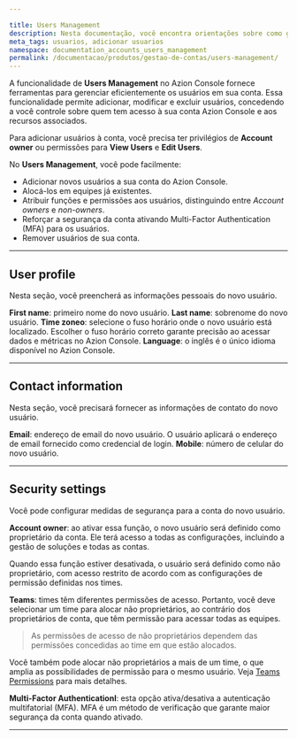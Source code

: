 ```yaml
---

title: Users Management
description: Nesta documentação, você encontra orientações sobre como gerenciar usuários Azion Console.
meta_tags: usuarios, adicionar usuarios
namespace: documentation_accounts_users_management
permalink: /documentacao/produtos/gestao-de-contas/users-management/
---
```


A funcionalidade de **Users Management** no Azion Console fornece ferramentas para gerenciar eficientemente os usuários em sua conta. Essa funcionalidade permite adicionar, modificar e excluir usuários, concedendo a você controle sobre quem tem acesso à sua conta Azion Console e aos recursos associados.

Para adicionar usuários à conta, você precisa ter privilégios de **Account owner** ou permissões para **View Users** e **Edit Users**.

No **Users Management**, você pode facilmente:

- Adicionar novos usuários a sua conta do Azion Console.
- Alocá-los em equipes já existentes.
- Atribuir funções e permissões aos usuários, distinguindo entre *Account owners* e *non-owners*.
- Reforçar a segurança da conta ativando Multi-Factor Authentication (MFA) para os usuários.
- Remover usuários de sua conta.

---

## User profile

Nesta seção, você preencherá as informações pessoais do novo usuário.

**First name**: primeiro nome do novo usuário.
**Last name**: sobrenome do novo usuário.
**Time zoneo**: selecione o fuso horário onde o novo usuário está localizado. Escolher o fuso horário correto garante precisão ao acessar dados e métricas no Azion Console.
**Language**: o inglês é o único idioma disponível no Azion Console.

---

## Contact information

Nesta seção, você precisará fornecer as informações de contato do novo usuário.

**Email**: endereço de email do novo usuário. O usuário aplicará o endereço de email fornecido como credencial de login.
**Mobile**: número de celular do novo usuário.

---

## Security settings

Você pode configurar medidas de segurança para a conta do novo usuário.

**Account owner**: ao ativar essa função, o novo usuário será definido como proprietário da conta. Ele terá acesso a todas as configurações, incluindo a gestão de soluções e todas as contas.

Quando essa função estiver desativada, o usuário será definido como não proprietário, com acesso restrito de acordo com as configurações de permissão definidas nos times.

**Teams**: times têm diferentes permissões de acesso. Portanto, você deve selecionar um time para alocar não proprietários, ao contrário dos proprietários de conta, que têm permissão para acessar todas as equipes.

> As permissões de acesso de não proprietários dependem das permissões concedidas ao time em que estão alocados.

Você também pode alocar não proprietários a mais de um time, o que amplia as possibilidades de permissão para o mesmo usuário. Veja [Teams Permissions](/pt-br/documentacao/produtos/gestao-de-contas/teams-permissions/) para mais detalhes.

**Multi-Factor Authenticationl**: esta opção ativa/desativa a autenticação multifatorial (MFA). MFA é um método de verificação que garante maior segurança da conta quando ativado.



---


